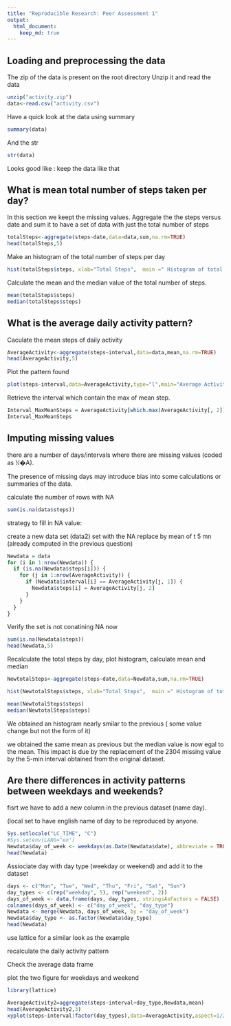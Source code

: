 ```yaml
---
title: "Reproducible Research: Peer Assessment 1"
output: 
  html_document:
    keep_md: true
---
```



## Loading and preprocessing the data
The zip of the data  is present on the root directory
Unzip it and read the data
``` r
unzip("activity.zip")
data<-read.csv("activity.csv")
```

Have a quick look at the data using summary
```r
summary(data)
```

And the str
```r
str(data)
```
Looks good like : keep the data like that

## What is mean total number of steps taken per day?

In this section we keept the missing values.
Aggregate the the steps versus date and sum it to have a set of data with just the total number of steps
```r
totalSteps<-aggregate(steps~date,data=data,sum,na.rm=TRUE)
head(totalSteps,5)
```

Make an histogram of the total number of steps per day
```r
hist(totalSteps$steps, xlab="Total Steps",  main =" Histogram of total number of steps per day")
```

Calculate the mean and the median value of the total number of steps.
```r
mean(totalSteps$steps)
median(totalSteps$steps)
```


## What is the average daily activity pattern?
Caculate the mean steps of daily activity
```r
AverageActivity<-aggregate(steps~interval,data=data,mean,na.rm=TRUE)
head(AverageActivity,5)
```

Plot the pattern found
```r
plot(steps~interval,data=AverageActivity,type="l",main="Average Activity Pattern",xlab="activity by 5mn",ylab="Average steps")
```

Retrieve the interval which contain the max of mean step.
```r
Interval_MaxMeanSteps = AverageActivity[which.max(AverageActivity[, 2]), 1]
Interval_MaxMeanSteps
```

## Imputing missing values

there are a number of days/intervals where there are missing values (coded as 𝙽�A).

The presence of missing days may introduce bias into some calculations or summaries of the data.

calculate the number of rows with NA
```r
sum(is.na(data$steps))
```
strategy to fill in NA value: 

create a new data set (data2) set with the NA replace by mean of t 5 mn (already computed in the previous question)
```r
Newdata = data
for (i in 1:nrow(Newdata)) {
  if (is.na(Newdata$steps[i])) {
    for (j in 1:nrow(AverageActivity)) {
      if (Newdata$interval[i] == AverageActivity[j, 1]) {
        Newdata$steps[i] = AverageActivity[j, 2]
      }
    } 
  }    
}
```
Verify the set is not conatining NA now
```r
sum(is.na(Newdata$steps))
head(Newdata,5)
```

Recalculate the total steps by day, plot histogram, calculate mean and median
```r

NewtotalSteps<-aggregate(steps~date,data=Newdata,sum,na.rm=TRUE)

hist(NewtotalSteps$steps, xlab="Total Steps",  main =" Histogram of total number of steps per day")

mean(NewtotalSteps$steps)
median(NewtotalSteps$steps)
```
We obtained an histogram nearly smilar to the previous ( some value change but not the form of it)

we obtained the same mean as previous but the median value is now egal to the mean. This impact is  due by the replacement of the 2304 missing value by the 5-min interval obtained from the original dataset.

## Are there differences in activity patterns between weekdays and weekends?

fisrt we have to add a new column in the previous dataset (name day).

(local set to have english name of day to be reproduced by anyone.
```r
Sys.setlocale("LC_TIME", "C")
#Sys.setenv(LANG="en")
Newdata$day_of_week <- weekdays(as.Date(Newdata$date), abbreviate = TRUE)
head(Newdata) 
```

Assiociate day with day type (weekday or weekend) and add it to the dataset
```r
days <- c("Mon", "Tue", "Wed", "Thu", "Fri", "Sat", "Sun")
day_types <- c(rep("weekday", 5), rep("weekend", 2))
days_of_week <- data.frame(days, day_types, stringsAsFactors = FALSE)
colnames(days_of_week) <- c("day_of_week", "day_type")
Newdata <- merge(Newdata, days_of_week, by = "day_of_week")
Newdata$day_type <- as.factor(Newdata$day_type)
head(Newdata)
```

use lattice for a similar look as the example

recalculate the daily activity pattern 

Check the average data frame

plot the two figure for weekdays and weekend
```r
library(lattice)

AverageActivity2=aggregate(steps~interval+day_type,Newdata,mean)
head(AverageActivity2,3)
xyplot(steps~interval|factor(day_types),data=AverageActivity,aspect=1/2,type="l",main="Average Activity Pattern",xlab="activity by 5mn",ylab="Average steps")
```